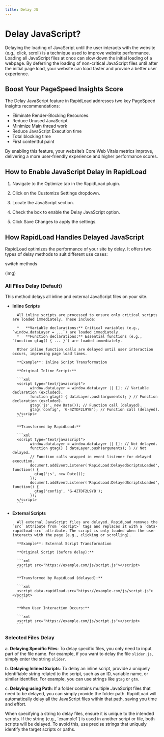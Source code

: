 ```yaml
--- 
title: Delay JS
---
```



# Delay JavaScript?

Delaying the loading of JavaScript until the user interacts with the website (e.g., click, scroll) is a technique used to improve website performance. Loading all JavaScript files at once can slow down the initial loading of a webpage. By deferring the loading of non-critical JavaScript files until after the initial page load, your website can load faster and provide a better user experience.

## Boost Your PageSpeed Insights Score

The Delay JavaScript feature in RapidLoad addresses two key PageSpeed Insights recommendations:

* Eliminate Render-Blocking Resources
* Reduce Unused JavaScript
* Minimize Main thread work
* Reduce JavaScript Execution time
* Total blocking time
* First contentful paint

By enabling this feature, your website’s Core Web Vitals metrics improve, delivering a more user-friendly experience and higher performance scores.

## How to Enable JavaScript Delay in RapidLoad

1. Navigate to the Optimize tab in the RapidLoad plugin.

2. Click on the Customize Settings dropdown.

3. Locate the JavaScript section.

4. Check the box to enable the Delay JavaScript option.

5. Click Save Changes to apply the settings.

## How RapidLoad Handles Delayed JavaScript

RapidLoad optimizes the performance of your site by delay. It offers two types of delay methods to suit different use cases:

switch methods

(img)

### All Files Delay (Default)

This method delays all inline and external JavaScript files on your site.

* **Inline Scripts**
        
        All inline scripts are processed to ensure only critical scripts are loaded immediately. These include:
        
        *   **Variable declarations:** Critical variables (e.g., `window.dataLayer = ...`) are loaded immediately.
        *   **Function declarations:** Essential functions (e.g., `function gtag() { ... }`) are loaded immediately.
        
        Other inline function calls are delayed until user interaction occurs, improving page load times.
        
        **Example**: Inline Script Transformation
        
        **Original Inline Script:**
        
        ```xml
        <script type="text/javascript">
              window.dataLayer = window.dataLayer || []; // Variable declaration (excluded).
              function gtag() { dataLayer.push(arguments); } // Function declaration (excluded).
              gtag('js', new Date()); // Function call (delayed).
              gtag('config', 'G-4ZTDF2L9YB'); // Function call (delayed).
        </script>
        ```
        
        **Transformed by RapidLoad:**
        
        ```xml
        <script type="text/javascript">
              window.dataLayer = window.dataLayer || []; // Not delayed.
              function gtag() { dataLayer.push(arguments); } // Not delayed.
              // Function calls wrapped in event listener for delayed execution.
              document.addEventListener('RapidLoad:DelayedScriptsLoaded', function() {
                gtag('js', new Date());
              });
              document.addEventListener('RapidLoad:DelayedScriptsLoaded', function() {
                gtag('config', 'G-4ZTDF2L9YB');
              });
        </script>
        ```
        
* **External Scripts**
        
        All external JavaScript files are delayed. RapidLoad removes the `src` attribute from `<script>` tags and replaces it with a `data-rapidload-src` attribute. The script is only loaded when the user interacts with the page (e.g., clicking or scrolling).
        
        **Example**: External Script Transformation
        
        **Original Script (before delay):**
        
        ```xml
        <script src="https://example.com/js/script.js"></script>
        ```
        
        **Transformed by RapidLoad (delayed):**
        
        ```xml
        <script data-rapidload-src="https://example.com/js/script.js"></script>
        ```
        
        **When User Interaction Occurs:**
        
        ```xml
        <script src="https://example.com/js/script.js"></script>
        ```

### Selected Files Delay

a. **Delaying Specific Files**: To delay specific files, you only need to input part of the file name. For example, 
if you want to delay the file `slider.js`, simply enter the string `slider`.

b. **Delaying Inlined Scripts**: To delay an inline script, provide a uniquely identifiable string related to the script, 
such as an ID, variable name, or similar identifier. For example, you can use strings like `gtag` or `gtm`.

c. **Delaying using Path**: If a folder contains multiple JavaScript files that need to be delayed, you can simply provide the
 folder path. RapidLoad will automatically delay all the JavaScript files within that path, saving you time and effort.

<Callout type="error" emoji="️📌">
When specifying a string to delay files, ensure it is unique to the intended scripts. If the string (e.g., `example1`) is used in 
another script or file, both scripts will be delayed. To avoid this, use precise strings that uniquely identify the target scripts 
or paths.
</Callout>